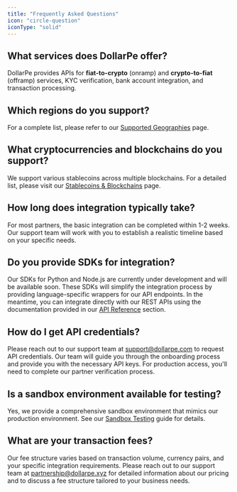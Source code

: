 ```yaml
---
title: "Frequently Asked Questions"
icon: "circle-question"
iconType: "solid"
---
```


<Accordion title="General Questions">

## What services does DollarPe offer?

DollarPe provides APIs for **fiat-to-crypto** (onramp) and **crypto-to-fiat** (offramp) services, KYC verification, bank account integration, and transaction processing.

## Which regions do you support?

For a complete list, please refer to our [Supported Geographies](/guides/support/geographies) page.

## What cryptocurrencies and blockchains do you support?

We support various stablecoins across multiple blockchains. For a detailed list, please visit our [Stablecoins & Blockchains](/guides/support/stablecoins_and_blockchains) page.

</Accordion>

<Accordion title="Integration & Technical Questions">

## How long does integration typically take?

For most partners, the basic integration can be completed within 1-2 weeks. Our support team will work with you to establish a realistic timeline based on your specific needs.

## Do you provide SDKs for integration?

Our SDKs for Python and Node.js are currently under development and will be available soon. These SDKs will simplify the integration process by providing language-specific wrappers for our API endpoints. In the meantime, you can integrate directly with our REST APIs using the documentation provided in our [API Reference](/api-reference-other/overview/introduction) section.

## How do I get API credentials?

Please reach out to our support team at support@dollarpe.com to request API credentials. Our team will guide you through the onboarding process and provide you with the necessary API keys. For production access, you'll need to complete our partner verification process.

## Is a sandbox environment available for testing?

Yes, we provide a comprehensive sandbox environment that mimics our production environment. See our [Sandbox Testing](/guides/sandbox-testing) guide for details.

</Accordion>

<Accordion title="Transactions & Processing">

## What are your transaction fees?

Our fee structure varies based on transaction volume, currency pairs, and your specific integration requirements. Please reach out to our support team at partnership@dollarpe.xyz for detailed information about our pricing and to discuss a fee structure tailored to your business needs.
</Accordion>
